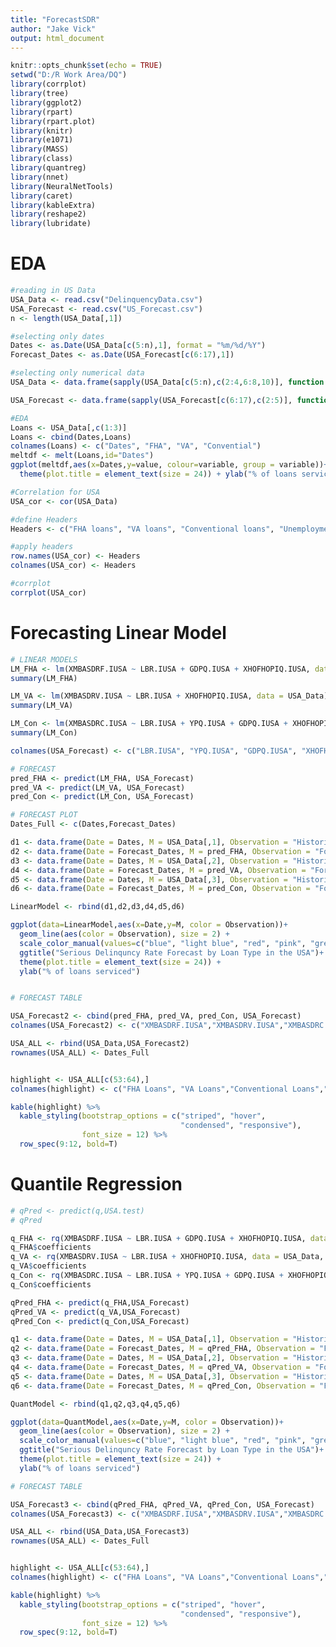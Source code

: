```yaml
---
title: "ForecastSDR"
author: "Jake Vick"
output: html_document
---
```

  
```r
knitr::opts_chunk$set(echo = TRUE)
setwd("D:/R Work Area/DQ") 
library(corrplot)
library(tree)
library(ggplot2)
library(rpart)
library(rpart.plot)
library(knitr)
library(e1071)
library(MASS)
library(class)
library(quantreg)
library(nnet)
library(NeuralNetTools)
library(caret)
library(kableExtra)
library(reshape2)
library(lubridate)
```

# EDA

```r
#reading in US Data
USA_Data <- read.csv("DelinquencyData.csv")
USA_Forecast <- read.csv("US_Forecast.csv")
n <- length(USA_Data[,1])

#selecting only dates
Dates <- as.Date(USA_Data[c(5:n),1], format = "%m/%d/%Y")
Forecast_Dates <- as.Date(USA_Forecast[c(6:17),1])

#selecting only numerical data
USA_Data <- data.frame(sapply(USA_Data[c(5:n),c(2:4,6:8,10)], function(x) as.numeric(as.character(x))))

USA_Forecast <- data.frame(sapply(USA_Forecast[c(6:17),c(2:5)], function(x) as.numeric(as.character(x))))

#EDA
Loans <- USA_Data[,c(1:3)]
Loans <- cbind(Dates,Loans)
colnames(Loans) <- c("Dates", "FHA", "VA", "Convential")
meltdf <- melt(Loans,id="Dates")
ggplot(meltdf,aes(x=Dates,y=value, colour=variable, group = variable))+geom_line(size=2)+labs(colour = "Loan Types") +  ggtitle("Serious Delinquncy Rate by Loan Type in the USA")+
  theme(plot.title = element_text(size = 24)) + ylab("% of loans serviced")+   scale_color_manual(values=c("blue", "red", "green"))

#Correlation for USA
USA_cor <- cor(USA_Data)

#define Headers
Headers <- c("FHA loans", "VA loans", "Conventional loans", "Unemployment Rate", "Total Personal Income", "Gross Domestic Product ", "Single-Family Home")

#apply headers
row.names(USA_cor) <- Headers
colnames(USA_cor) <- Headers

#corrplot
corrplot(USA_cor)
```

# Forecasting Linear Model

```r
# LINEAR MODELS
LM_FHA <- lm(XMBASDRF.IUSA ~ LBR.IUSA + GDPQ.IUSA + XHOFHOPIQ.IUSA, data = USA_Data)
summary(LM_FHA)

LM_VA <- lm(XMBASDRV.IUSA ~ LBR.IUSA + XHOFHOPIQ.IUSA, data = USA_Data)
summary(LM_VA)

LM_Con <- lm(XMBASDRC.IUSA ~ LBR.IUSA + YPQ.IUSA + GDPQ.IUSA + XHOFHOPIQ.IUSA, data = USA_Data)
summary(LM_Con)

colnames(USA_Forecast) <- c("LBR.IUSA", "YPQ.IUSA", "GDPQ.IUSA", "XHOFHOPIQ.IUSA")

# FORECAST 
pred_FHA <- predict(LM_FHA, USA_Forecast)
pred_VA <- predict(LM_VA, USA_Forecast)
pred_Con <- predict(LM_Con, USA_Forecast)

# FORECAST PLOT
Dates_Full <- c(Dates,Forecast_Dates)

d1 <- data.frame(Date = Dates, M = USA_Data[,1], Observation = "Historical_FHA")
d2 <- data.frame(Date = Forecast_Dates, M = pred_FHA, Observation = "Forecast_FHA")
d3 <- data.frame(Date = Dates, M = USA_Data[,2], Observation = "Historical_VA")
d4 <- data.frame(Date = Forecast_Dates, M = pred_VA, Observation = "Forecast_VA")
d5 <- data.frame(Date = Dates, M = USA_Data[,3], Observation = "Historical_Con")
d6 <- data.frame(Date = Forecast_Dates, M = pred_Con, Observation = "Forecast_Con")

LinearModel <- rbind(d1,d2,d3,d4,d5,d6)

ggplot(data=LinearModel,aes(x=Date,y=M, color = Observation))+
  geom_line(aes(color = Observation), size = 2) +
  scale_color_manual(values=c("blue", "light blue", "red", "pink", "green", "light green")) +
  ggtitle("Serious Delinquncy Rate Forecast by Loan Type in the USA")+
  theme(plot.title = element_text(size = 24)) +
  ylab("% of loans serviced")


# FORECAST TABLE

USA_Forecast2 <- cbind(pred_FHA, pred_VA, pred_Con, USA_Forecast)
colnames(USA_Forecast2) <- c("XMBASDRF.IUSA","XMBASDRV.IUSA","XMBASDRC.IUSA","LBR.IUSA", "YPQ.IUSA", "GDPQ.IUSA", "XHOFHOPIQ.IUSA")

USA_ALL <- rbind(USA_Data,USA_Forecast2)
rownames(USA_ALL) <- Dates_Full


highlight <- USA_ALL[c(53:64),]
colnames(highlight) <- c("FHA Loans", "VA Loans","Conventional Loans","Unemployment Rate", "Total Personal Income (Mil. USD)","GDP (Mil. USD)","House Price Index")

kable(highlight) %>%
  kable_styling(bootstrap_options = c("striped", "hover",
                                      "condensed", "responsive"),
                font_size = 12) %>%
  row_spec(9:12, bold=T)

```

# Quantile Regression

```r

# qPred <- predict(q,USA.test)
# qPred

q_FHA <- rq(XMBASDRF.IUSA ~ LBR.IUSA + GDPQ.IUSA + XHOFHOPIQ.IUSA, data = USA_Data, tau = 0.5)
q_FHA$coefficients
q_VA <- rq(XMBASDRV.IUSA ~ LBR.IUSA + XHOFHOPIQ.IUSA, data = USA_Data, tau = 0.5)
q_VA$coefficients
q_Con <- rq(XMBASDRC.IUSA ~ LBR.IUSA + YPQ.IUSA + GDPQ.IUSA + XHOFHOPIQ.IUSA, data = USA_Data, tau = 0.5)
q_Con$coefficients

qPred_FHA <- predict(q_FHA,USA_Forecast)
qPred_VA <- predict(q_VA,USA_Forecast)
qPred_Con <- predict(q_Con,USA_Forecast)

q1 <- data.frame(Date = Dates, M = USA_Data[,1], Observation = "Historical_FHA")
q2 <- data.frame(Date = Forecast_Dates, M = qPred_FHA, Observation = "Forecast_FHA")
q3 <- data.frame(Date = Dates, M = USA_Data[,2], Observation = "Historical_VA")
q4 <- data.frame(Date = Forecast_Dates, M = qPred_VA, Observation = "Forecast_VA")
q5 <- data.frame(Date = Dates, M = USA_Data[,3], Observation = "Historical_Con")
q6 <- data.frame(Date = Forecast_Dates, M = qPred_Con, Observation = "Forecast_Con")

QuantModel <- rbind(q1,q2,q3,q4,q5,q6)

ggplot(data=QuantModel,aes(x=Date,y=M, color = Observation))+
  geom_line(aes(color = Observation), size = 2) +
  scale_color_manual(values=c("blue", "light blue", "red", "pink", "green", "light green")) +
  ggtitle("Serious Delinquncy Rate Forecast by Loan Type in the USA")+
  theme(plot.title = element_text(size = 24)) +
  ylab("% of loans serviced")

# FORECAST TABLE

USA_Forecast3 <- cbind(qPred_FHA, qPred_VA, qPred_Con, USA_Forecast)
colnames(USA_Forecast3) <- c("XMBASDRF.IUSA","XMBASDRV.IUSA","XMBASDRC.IUSA","LBR.IUSA", "YPQ.IUSA", "GDPQ.IUSA", "XHOFHOPIQ.IUSA")

USA_ALL <- rbind(USA_Data,USA_Forecast3)
rownames(USA_ALL) <- Dates_Full


highlight <- USA_ALL[c(53:64),]
colnames(highlight) <- c("FHA Loans", "VA Loans","Conventional Loans","Unemployment Rate", "Total Personal Income (Mil. USD)","GDP (Mil. USD)","House Price Index")

kable(highlight) %>%
  kable_styling(bootstrap_options = c("striped", "hover",
                                      "condensed", "responsive"),
                font_size = 12) %>%
  row_spec(9:12, bold=T)
```
